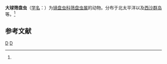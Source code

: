 {{Speciesbox
| taxon = Sethodiscus macrococcus
| binomial_authority = ([[恩斯特·海克尔|Haeckel]], 1887)<ref name='id9088'>{{cite web| url =http://www.bioinfo.cn/db05/BjdwSpecies.php?action=view&id=9088| title =大球筛盘虫| work =《中国动物物种编目数据库》| publisher =中国科学院微生物研究所| author =中国科学院动物研究所| accessdate =2009-04-16| deadurl =yes| archiveurl =https://web.archive.org/web/20160305005426/http://www.bioinfo.cn/db05/BjdwSpecies.php?action=view&id=9088| archivedate =2016-03-05}}</ref>
}}

'''大球筛盘虫'''（[[学名|学名]]：{{lang|la|''Sethodiscus macrococcus''}}）为[[镜盘虫科|镜盘虫科]][[筛盘虫属|筛盘虫属]]的动物。分布于北太平洋以及[[西沙群岛|西沙群岛]]等。<ref name='id9088'/>

== 参考文献 ==
{{reflist}}

{{Taxonbar|from=Q10936782}}

[[Category:筛盘虫属|D]]
[[Category:1887年描述的动物|D]]

{{放射虫小作品}}